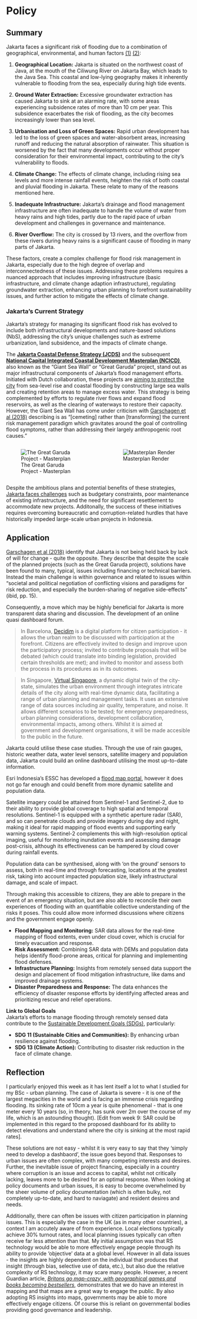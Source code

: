 # Policy 

## Summary

Jakarta faces a significant risk of flooding due to a combination of geographical, environmental, and human factors [(1)](https://www.mdpi.com/2071-1050/10/8/2934) [(2)](https://eastasiaforum.org/2021/07/13/better-flood-management-can-save-jakarta/):

1.  **Geographical Location:** Jakarta is situated on the northwest coast of Java, at the mouth of the Ciliwung River on Jakarta Bay, which leads to the Java Sea. This coastal and low-lying geography makes it inherently vulnerable to flooding from the sea, especially during high tide events.

2.  **Ground Water Extraction:** Excessive groundwater extraction has caused Jakarta to sink at an alarming rate, with some areas experiencing subsidence rates of more than 10 cm per year. This subsidence exacerbates the risk of flooding, as the city becomes increasingly lower than sea level.

3.  **Urbanisation and Loss of Green Spaces:** Rapid urban development has led to the loss of green spaces and water-absorbent areas, increasing runoff and reducing the natural absorption of rainwater. This situation is worsened by the fact that many developments occur without proper consideration for their environmental impact, contributing to the city's vulnerability to floods.

4.  **Climate Change:** The effects of climate change, including rising sea levels and more intense rainfall events, heighten the risk of both coastal and pluvial flooding in Jakarta. These relate to many of the reasons mentioned here.

5.  **Inadequate Infrastructure:** Jakarta's drainage and flood management infrastructure are often inadequate to handle the volume of water from heavy rains and high tides, partly due to the rapid pace of urban development and challenges in governance and maintenance.

6.  **River Overflow:** The city is crossed by 13 rivers, and the overflow from these rivers during heavy rains is a significant cause of flooding in many parts of Jakarta.

These factors, create a complex challenge for flood risk management in Jakarta, especially due to the high degree of overlap and interconnectedness of these issues. Addressing these problems requires a nuanced approach that includes improving infrastructure (basic infrastructure, and climate change adaption infrastructure), regulating groundwater extraction, enhancing urban planning to forefront sustainability issues, and further action to mitigate the effects of climate change.

### Jakarta's Current Strategy

Jakarta's strategy for managing its significant flood risk has evolved to include both infrastructural developments and nature-based solutions (NbS), addressing the city's unique challenges such as extreme urbanization, land subsidence, and the impacts of climate change.

The [**Jakarta Coastal Defense Strategy (JCDS)**](https://projects.rvo.nl/programmes/nl-kvk-27378529-23583) and the subsequent [**National Capital Integrated Coastal Development Masterplan (NCICD)**](https://projects.rvo.nl/projects/nl-kvk-27378529-pvwb12003), also known as the "Giant Sea Wall" or "Great Garuda" project, stand out as major infrastructural components of Jakarta's flood management efforts. Initiated with Dutch collaboration, these projects are [aiming to protect the city](https://floodlist.com/asia/plans-reduce-jakarta-flooding) from sea-level rise and coastal flooding by constructing large sea walls and creating retention areas to manage excess water. This strategy is being complemented by efforts to regulate river flows and expand flood reservoirs, as well as the clearing of waterways to restore their capacity. However, the Giant Sea Wall has come under criticism with [Garschagen et al (2018)](https://www.mdpi.com/2071-1050/10/8/2934) describing is as "\[cemeting\] rather than \[transforming\] the current risk management paradigm which gravitates around the goal of controlling flood symptoms, rather than addressing their largely anthropogenic root causes."

::: columns
::: {.column width="47%"}
![The Great Garuda Project - Masterplan](/Week4/sustainability-10-02934-g004.png)
:::

::: {.column width="44%" style="margin-left:3%;"}
![Masterplan Render](/Week4/02-masterplan-Jakarta.jpg)
:::
:::

Despite the ambitious plans and potential benefits of these strategies, [Jakarta faces challenges](https://floodlist.com/asia/plans-reduce-jakarta-flooding) such as budgetary constraints, poor maintenance of existing infrastructure, and the need for significant resettlement to accommodate new projects. Additonally, the success of these initiatives requires overcoming bureaucratic and corruption-related hurdles that have historically impeded large-scale urban projects in Indonesia.

## Application

[Garschagen et al (2018)](https://www.mdpi.com/2071-1050/10/8/2934) identify that Jakarta is not being held back by lack of will for change - quite the opposite. They describe that despite the scale of the planned projects (such as the Great Garuda project), solutions have been found to many, typical, issues including financing or technical barriers. Instead the main challenge is within governance and related to issues within "societal and political negotiation of conflicting visions and paradigms for risk reduction, and especially the burden-sharing of negative side-effects" (ibid, pp. 15).

Consequently, a move which may be highly beneficial for Jakarta is more transparent data sharing and discussion. The development of an online quasi dashboard forum.

> In Barcelona, [Decidim](https://decidim.org/) is a digital platform for citizen participation - it allows the urban realm to be discussed with participation at the forefront. Citizens are effectively invited to design and improve upon the participatory process; invited to contribute proposals that will be debated (which could translate into binding legislation, provided certain thresholds are met); and invited to monitor and assess both the process in its procedures as in its outcomes.

> In Singapore, [Virtual Singapore](https://www.geospatialworld.net/prime/case-study/national-mapping/virtual-singapore-building-a-3d-empowered-smart-nation/), a dynamic digital twin of the city-state, simulates the urban environment through integrates intricate details of the city along with real-time dynamic data, facilitating a range of urban planning and management tasks. It uses an extensive range of data sources including air quality, temperature, and noise. It allows different scenarios to be tested; for emergency preparedness, urban planning considerations, development collaboration, environmental impacts, among others. Whilst it is aimed at government and development organisations, it will be made accesible to the public in the future.

Jakarta could utilise these case studies. Through the use of rain gauges, historic weather data, water level sensors, satellite imagery and population data, Jakarta could build an online dashboard utilising the most up-to-date information.

Esri Indonesia's ESSC has developed a [flood map portal](https://esriindonesia.co.id/news/esscs-gis-powered-jakarta-flood-map-portal), however it does not go far enough and could benefit from more dynamic satellite and population data.

Satellite imagery could be attained from Sentinel-1 and Sentinel-2, due to their ability to provide global coverage to high spatial and temporal resolutions. Sentinel-1 is equipped with a synthetic aperture radar (SAR), and so can penetrate clouds and provide imagery during day and night, making it ideal for rapid mapping of flood events and supporting early warning systems. Sentinel-2 complements this with high-resolution optical imaging, useful for monitoring inundation events and assessing damage post-crisis, although its effectiveness can be hampered by cloud cover during rainfall events.

Population data can be synthesised, along with 'on the ground' sensors to assess, both in real-time and through forecasting, locations at the greatest risk, taking into account impacted population size, likely infrastructural damage, and scale of impact.

Through making this accessible to citizens, they are able to prepare in the event of an emergency situation, but are also able to reconcile their own experiences of flooding with an quantifiable collective understanding of the risks it poses. This could allow more informed discussions where citizens and the government engage openly.

-   **Flood Mapping and Monitoring:** SAR data allows for the real-time mapping of flood extents, even under cloud cover, which is crucial for timely evacuation and response.
-   **Risk Assessment:** Combining SAR data with DEMs and population data helps identify flood-prone areas, critical for planning and implementing flood defenses.
-   **Infrastructure Planning:** Insights from remotely sensed data support the design and placement of flood mitigation infrastructure, like dams and improved drainage systems.
-   **Disaster Preparedness and Response:** The data enhances the efficiency of disaster response efforts by identifying affected areas and prioritizing rescue and relief operations.

**Link to Global Goals**\
Jakarta's efforts to manage flooding through remotely sensed data contribute to the [Sustainable Development Goals (SDGs)](https://sdgs.un.org/goals), particularly:

-   **SDG 11 (Sustainable Cities and Communities):** By enhancing urban resilience against flooding.
-   **SDG 13 (Climate Action):** Contributing to disaster risk reduction in the face of climate change.

## Reflection

I particularly enjoyed this week as it has lent itself a lot to what I studied for my BSc - urban planning. The case of Jakarta is severe - it is one of the largest megacities in the world and is facing an immense crisis regarding flooding. Its sinking rate of 10cm a year is quite phenomenal - that is one meter every 10 years (so, in theory, has sunk over 2m over the course of my life, which is an astounding thought). \[Edit from week 9: SAR could be implemented in this regard to the proposed dashboard for its ability to detect elevations and understand where the city is sinking at the most rapid rates\].

These solutions are not easy - whilst it is very easy to say that they 'simply need to develop a dashbaord', the issue goes beyond that. Responses to urban issues are often complex, with many competing interests and desires. Further, the inevitable issue of project financing, especially in a country where corruption is an issue and access to capital, whilst not critically lacking, leaves more to be desired for an optimal response. When looking at policy documents and urban issues, it is easy to become overwhelmed by the sheer volume of policy documentation (which is often bulky, not completely up-to-date, and hard to naviagate) and resident desires and needs.

Additionally, there can often be issues with citizen participation in planning issues. This is especially the case in the UK (as in many other countries), a context I am accutely aware of from experience. Local elections typically achieve 30% turnout rates, and local planning issues typically can often receive far less attention than that. My initial assumption was that RS technology would be able to more effectively engage people through its ability to provide 'objective' data at a global level. However in all data issues - the insights are highly dependent on the individual that produces that insight (through bias, selective use of data, etc.), but also due the relative complexity of RS technology, it may scare many people. However, a recent Guardian article, [*Britons go map-crazy, with geographical games and books becoming bestsellers*](https://www.theguardian.com/travel/2023/oct/31/metro-memory-and-tim-marshall-put-cartography-back-on-the-map), demonstrates that we do have an interest in mapping and that maps are a great way to engage the public. By also adopting RS insights into maps, governments may be able to more effectively engage citizens. Of course this is reliant on governmental bodies providing good governance and leadership.
